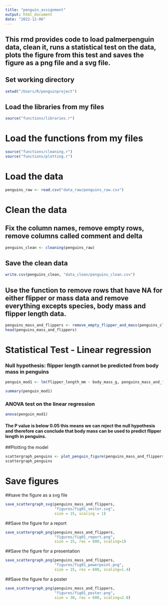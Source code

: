 ```yaml
---
title: "penguin_assignment"
output: html_document
date: "2022-12-06"
---
```


## This rmd provides code to load palmerpenguin data, clean it, runs a statistical test on the data, plots the figure from this test and saves the figure as a png file and a svg file. 
## Set working directory 
```r
setwd("/Users/R/penguinproject")
```


## Load the libraries from my files 
```r
source("functions/libraries.r")
```

# Load the functions from my files 
```r
source("functions/cleaning.r")
source("functions/plotting.r")
```

# Load the data
```r
penguins_raw <- read.csv("data_raw/penguins_raw.csv")
```


# Clean the data 

## Fix the column names, remove empty rows, remove columns called comment and delta 
```r
penguins_clean <- cleaning(penguins_raw)

```
## Save the clean data
```r
write.csv(penguins_clean, "data_clean/penguins_clean.csv")
```


## Use the function to remove rows that have NA for either flipper or mass data and remove everything excepts species, body mass and flipper length data. 
```r
penguins_mass_and_flippers <- remove_empty_flipper_and_mass(penguins_clean)
head(penguins_mass_and_flippers)
```


# Statistical Test - Linear regression 
### Null hypothesis: flipper length cannot be predicted from body mass in penguins 

```r
penguin_mod1 <- lm(flipper_length_mm ~ body_mass_g, penguins_mass_and_flippers)

summary(penguin_mod1)
```

### ANOVA test on the linear regression 
```r
anova(penguin_mod1)
```
#### The P value is below 0.05 this means we can reject the null hypothesis and therefore can conclude that body mass can be used to predict flipper length in penguins. 


##Plotting the model 
```r
scattergraph_penguins <- plot_penguin_figure(penguins_mass_and_flippers)
scattergraph_penguins
```



# Save figures
##save the figure as a svg file
```r
save_scattergraph_svg(penguins_mass_and_flippers, 
                      "figures/fig01_vector.svg", 
                      size = 15, scaling = 1)
```



##Save the figure for a report 
```r
save_scattergraph_png(penguins_mass_and_flippers, 
                      "figures/fig01_report.png", 
                      size = 15, res = 600, scaling=1)
```

##Save the figure for a presentation
```r
save_scattergraph_png(penguins_mass_and_flippers, 
                      "figures/fig01_powerpoint.png", 
                      size = 15, res = 600, scaling=1.4)
```

##Save the figure for a poster 
```r
save_scattergraph_png(penguins_mass_and_flippers, 
                      "figures/fig01_poster.png", 
                      size = 30, res = 600, scaling=2.8)
```





